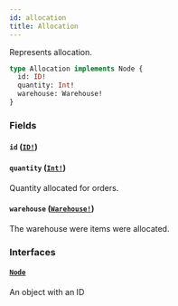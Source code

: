 ```yaml
---
id: allocation
title: Allocation
---
```


Represents allocation.

```graphql
type Allocation implements Node {
  id: ID!
  quantity: Int!
  warehouse: Warehouse!
}
```

### Fields

#### `id` ([`ID!`](../../../developer/api-reference/scalars/id))

#### `quantity` ([`Int!`](../../../developer/api-reference/scalars/int))

Quantity allocated for orders.

#### `warehouse` ([`Warehouse!`](../../../developer/api-reference/objects/warehouse))

The warehouse were items were allocated.

### Interfaces

#### [`Node`](../../../developer/api-reference/interfaces/node)

An object with an ID

